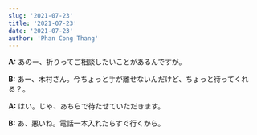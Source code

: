 ```yaml
---
slug: '2021-07-23'
title: '2021-07-23'
date: '2021-07-23'
author: 'Phan Cong Thang'
---
```


**A:** あのー、折りってご相談したいことがあるんですが。

**B:** あー、木村さん。今ちょっと手が離せないんだけど、ちょっと待ってくれる？。

**A:** はい。じゃ、あちらで待たせていただきます。

**B:** あ、悪いね。電話一本入れたらすぐ行くから。
